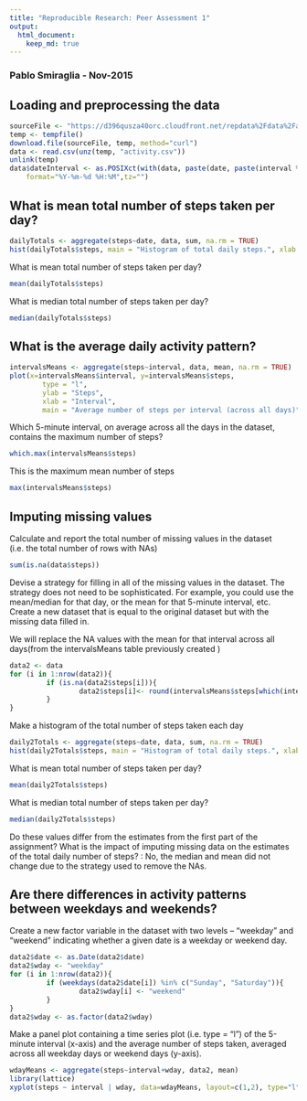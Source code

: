 ```yaml
---
title: "Reproducible Research: Peer Assessment 1"
output: 
  html_document:
    keep_md: true
---
```

### Pablo  Smiraglia - Nov-2015

## Loading and preprocessing the data
```r
sourceFile <- "https://d396qusza40orc.cloudfront.net/repdata%2Fdata%2Factivity.zip"
temp <- tempfile()
download.file(sourceFile, temp, method="curl")
data <- read.csv(unz(temp, "activity.csv"))
unlink(temp)
data$dateInterval <- as.POSIXct(with(data, paste(date, paste(interval %/% 100, interval %% 100, sep=":"))),
    format="%Y-%m-%d %H:%M",tz="")
```

## What is mean total number of steps taken per day? 
```r
dailyTotals <- aggregate(steps~date, data, sum, na.rm = TRUE)
hist(dailyTotals$steps, main = "Histogram of total daily steps.", xlab ="Steps")
```

What is mean total number of steps taken per day? 
```r
mean(dailyTotals$steps)
```

What is median total number of steps taken per day? 
```r
median(dailyTotals$steps)
```

## What is the average daily activity pattern?
```r
intervalsMeans <- aggregate(steps~interval, data, mean, na.rm = TRUE)
plot(x=intervalsMeans$interval, y=intervalsMeans$steps, 
        type = "l", 
        ylab = "Steps", 
        xlab = "Interval", 
        main = "Average number of steps per interval (across all days)")

```

Which 5-minute interval, on average across all the days in the dataset, contains the maximum number of steps?  
```r
which.max(intervalsMeans$steps)
```

This is the maximum mean number of steps 
```r
max(intervalsMeans$steps)
```

## Imputing missing values
Calculate and report the total number of missing values in the dataset (i.e. the total number of rows with NAs)  
```r
sum(is.na(data$steps))
```

Devise a strategy for filling in all of the missing values in the dataset. The strategy does not need to be sophisticated. For example, you could use the mean/median for that day, or the mean for that 5-minute interval, etc. Create a new dataset that is equal to the original dataset but with the missing data filled in.

We will replace the NA values with the mean for that interval across all days(from the intervalsMeans table previously created )
```r
data2 <- data
for (i in 1:nrow(data2)){
         if (is.na(data2$steps[i])){
                 data2$steps[i]<- round(intervalsMeans$steps[which(intervalsMeans$interval == data2$interval[i])],)
         }
}
```

Make a histogram of the total number of steps taken each day
```r
daily2Totals <- aggregate(steps~date, data, sum, na.rm = TRUE)
hist(daily2Totals$steps, main = "Histogram of total daily steps.", xlab ="Steps")
```

What is mean total number of steps taken per day? 
```r
mean(daily2Totals$steps)
```

What is median total number of steps taken per day? 
```r
median(daily2Totals$steps)
```

Do these values differ from the estimates from the first part of the assignment? What is the impact of imputing missing data on the estimates of the total daily number of steps? : No, the median and mean did not change due to the strategy used to remove the NAs.

## Are there differences in activity patterns between weekdays and weekends?  
Create a new factor variable in the dataset with two levels – “weekday” and “weekend” indicating whether a given date is a weekday or weekend day.
```r
data2$date <- as.Date(data2$date)
data2$wday <- "weekday"
for (i in 1:nrow(data2)){
         if (weekdays(data2$date[i]) %in% c("Sunday", "Saturday")){
                 data2$wday[i] <- "weekend"
         }
}
data2$wday <- as.factor(data2$wday)
```

Make a panel plot containing a time series plot (i.e. type = "l") of the 5-minute interval (x-axis) and the average number of steps taken, averaged across all weekday days or weekend days (y-axis).  

```r
wdayMeans <- aggregate(steps~interval+wday, data2, mean)
library(lattice)
xyplot(steps ~ interval | wday, data=wdayMeans, layout=c(1,2), type="l")
```


